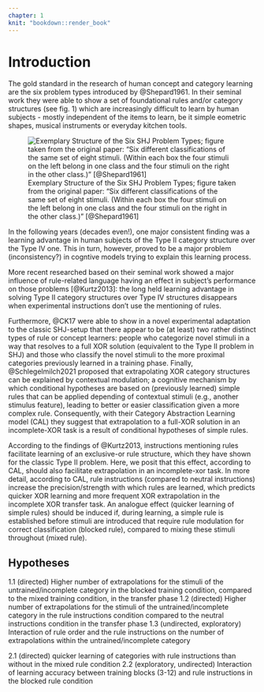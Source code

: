 ```yaml
---
chapter: 1
knit: "bookdown::render_book"
---
```


<!--
The following line is required to re-set page numbering after preliminary material. Do not remove
-->
\clearpage\pagenumbering{arabic}\setcounter{page}{1}


# Introduction {#ch:intro}

The gold standard in the research of human concept and category learning are the six problem types introduced by @Shepard1961. In their seminal work they were able to show a set of foundational rules and/or category structures (see fig. 1) which are increasingly difficult to learn by human subjects - mostly independent of the items to learn, be it simple eometric shapes, musical instruments or everyday kitchen tools.   

![Exemplary Structure of the Six SHJ Problem Types; figure taken from the original paper: "Six different classifications of the same set of eight stimuli. (Within each box the four stimuli on the left belong in one class and the four stimuli on the right in the other class.)" [@Shepard1961]](figures/six_problems.png)  

In the following years (decades even!), one major consistent finding was a learning advantage in human subjects of the Type II category structure over the Type IV one. This in turn, however, proved to be a major problem (inconsistency?) in cogntive models trying to explain this learning process. 

More recent researched based on their seminal work showed a major influence of rule-related language having an effect in subject's performance on those problems [@Kurtz2013]: the long held learning advantage in solving Type II category structures over Type IV structures disappears when experimental instructions don't use the mentioning of rules.

Furthermore, @CK17 were able to show in a novel experimental adaptation to the classic SHJ-setup that there appear to be (at least) two rather distinct types of rule or concept learners: people who categorize novel stimuli in a way that resolves to a full XOR solution (equivalent to the Type II problem in SHJ) and those who classify the novel stimuli to the more proximal categories previously learned in a training phase.
Finally, @Schlegelmilch2021 proposed that extrapolating XOR category structures can be explained by contextual modulation; a cognitive mechanism by which conditional hypotheses are based on (previously learned) simple rules that can be applied depending of contextual stimuli (e.g., another stimulus feature), leading to better or easier classification given a more complex rule. Consequently, with their Category Abstraction Learning model (CAL) they suggest that extrapolation to a full-XOR solution in an incomplete-XOR task is a result of conditional hypotheses of simple rules.

According to the findings of @Kurtz2013, instructions mentioning rules facilitate learning of an exclusive-or rule structure, which they have shown for the classic Type II problem. Here, we posit that this effect, according to CAL, should also facilitate extrapolation in an incomplete-xor task. In more detail, according to CAL, rule instructions (compared to neutral instructions) increase the precision/strength with which rules are learned, which predicts quicker XOR learning and more frequent XOR extrapolation in the incomplete XOR transfer task. An analogue effect (quicker learning of simple rules) should be induced if, during learning, a simple rule is established before stimuli are introduced that require rule modulation for correct classification (blocked rule), compared to mixing these stimuli throughout (mixed rule). 

## Hypotheses

1.1 (directed) Higher number of extrapolations for the stimuli of the untrained/incomplete category in the blocked training condition, compared to the mixed training condition, in the transfer phase
1.2 (directed) Higher number of extrapolations for the stimuli of the untrained/incomplete category in the rule instructions condition compared to the neutral instructions condition in the transfer phase
1.3 (undirected, exploratory) Interaction of rule order and the rule instructions on the number of extrapolations within the untrained/incomplete category

2.1 (directed) quicker learning of categories with rule instructions than without in the mixed rule condition
2.2 (exploratory, undirected) Interaction of learning accuracy between training blocks (3-12) and rule instructions in the blocked rule condition


